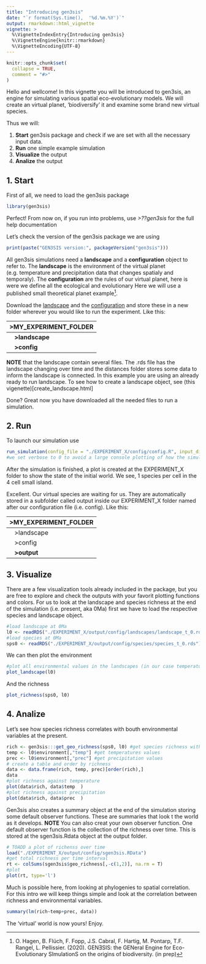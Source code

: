 ```yaml
---
title: "Introducing gen3sis"
date: "`r format(Sys.time(),  '%d.%m.%Y')`"
output: rmarkdown::html_vignette
vignette: >
  %\VignetteIndexEntry{Introducing gen3sis}
  %\VignetteEngine{knitr::rmarkdown}
  %\VignetteEncoding{UTF-8}
---
```


```r
knitr::opts_chunk$set(
  collapse = TRUE,
  comment = "#>"
)
```
Hello and wellcome! In this vignette you will be introduced to gen3sis, an engine for simulating various spatial eco-evolutionary models. We will create an virtual planet, 'biodiversify' it and examine some brand new virtual species.

Thus we will: 

1. **Start** gen3sis package and check if we are set with all the necessary input data.
2. **Run** one simple example simulation
3. **Visualize** the output
4. **Analize** the output

## 1. Start
First of all, we need to load the gen3sis package 
```r
library(gen3sis)
```


Perfect! From now on, if you run into problems, use *>??gen3sis* for the full help documentation

Let's check the version of the gen3sis package we are using

```r
print(paste("GEN3SIS version:", packageVersion("gen3sis")))
```

All gen3sis simulations need a **landscape** and a **configuration** object to refer to. The **landscape** is the environment of the virtual planet (e.g. temperature and precipitation data that changes spatialy and temporaly). The **configuration** are the rules of our virtual planet, here is were we define all the ecological and evolutionary 
Here we will use a published small theoretical planet example[^1]. 

Download the [landscape](https://github.com/project-Gen3sis/Simulations/tree/master/landscape/CaseStudy1) and the [configuration](https://github.com/project-Gen3sis/Simulations/tree/master/config/CaseStudy1) and store these in a new folder wherever you would like to run the experiment. Like this:

|>MY_EXPERIMENT_FOLDER     |
|:-------------------------|
|&nbsp;&nbsp;&nbsp;**>landscape**|
|&nbsp;&nbsp;&nbsp;**>config**|


**NOTE** that the landscape contain several files. The .rds file has the landscape changing over time and the distances folder stores some data to inform the landscape is connected. In this example you are using an already ready to run landscape. To see how to create a landscape object, see (this vigenette)[create_landscape.html]

Done? Great now you have downloaded all the needed files to run a simulation. 


[^1]: O. Hagen, B. Flüch, F. Fopp, J.S. Cabral, F. Hartig, M. Pontarp, T.F. Rangel, L. Pellissier. (2020). GENƎSIS: the GENeral Engine for Eco-Evolutionary SImulationS on the origins of biodiversity. (in prep)


## 2. Run

To launch our simulation use 

```r
run_simulation(config_file = "./EXPERIMENT_X/config/config.R", input_directory = "./EXPERIMENT_X/landscape", verbose=0)
#we set verbose to 0 to avoid a large console plotting of how the simulation is developping
```

After the simulation is finished, a plot is created at the EXPERIMENT_X folder to show the state of the initial world. We see, 1 species per cell in the 4 cell small island.

Excellent. Our virtual species are waiting for us. They are automatically stored in a subfolder called output inside our EXPERIMENT_X folder named after our configuration file (i.e. config). Like this:

|>MY_EXPERIMENT_FOLDER     |
|:-------------------------|
|&nbsp;&nbsp;&nbsp;>landscape|
|&nbsp;&nbsp;&nbsp;>config|
|&nbsp;&nbsp;&nbsp;**>output**|

## 3. Visualize
There are a few visualization tools already included in the package, but you are free to explore and check the outputs with your favorit plotting functions and colors. For us to look at the landscape and species richness at the end of the simulation (i.e. present, aka 0Ma) first we have to load the respective species and landscape object.

```r
#load landscape at 0Ma
l0 <- readRDS("./EXPERIMENT_X/output/config/landscapes/landscape_t_0.rds")
#load species at 0Ma
sps0 <- readRDS("./EXPERIMENT_X/output/config/species/species_t_0.rds")
```

We can then plot the environment
```r
#plot all environmental values in the landscapes (in our case temperature and precipitation) at the selected timeteps (here present)
plot_landscape(l0)

```

And the richness

```r
plot_richness(sps0, l0)
```

## 4. Analize

Let's see how species richness correlates with bouth environmental variables at the present.

```r
rich <- gen3sis:::get_geo_richness(sps0, l0) #get species richness with cell id as name
temp <- l0$environment[,"temp"] #get temperatures values
prec <- l0$environment[,"prec"] #get precipitation values
# create a table and order by richness
data <- data.frame(rich, temp, prec)[order(rich),]
data
#plot richness against temperature
plot(data$rich, data$temp  )
#plot richness against precipitation
plot(data$rich, data$prec  )

```

Gen3sis also creates a summary object at the end of the simulation storing some default observer functions. These are summaries that look t the world as it develops.
**NOTE** You can also creat your own observer function. 
One default observer function is the collection of the richness over time. This is stored at the sgen3sis.Rdata object at the output folder.

```r
# TOADD a plot of richenss over time
load("./EXPERIMENT_X/output/config/sgen3sis.RData")
#get total richness per time interval
rt <- colSums(sgen3sis$geo_richness[,-c(1,2)], na.rm = T)
#plot
plot(rt, type='l')
```


Much is possible here, from looking at phylogenies to spatial correlation. For this intro we will keep things simple and look at the correlation between richness and environmental variables.

```r
summary(lm(rich~temp+prec, data))
```
The 'virtual' world is now yours! Enjoy.